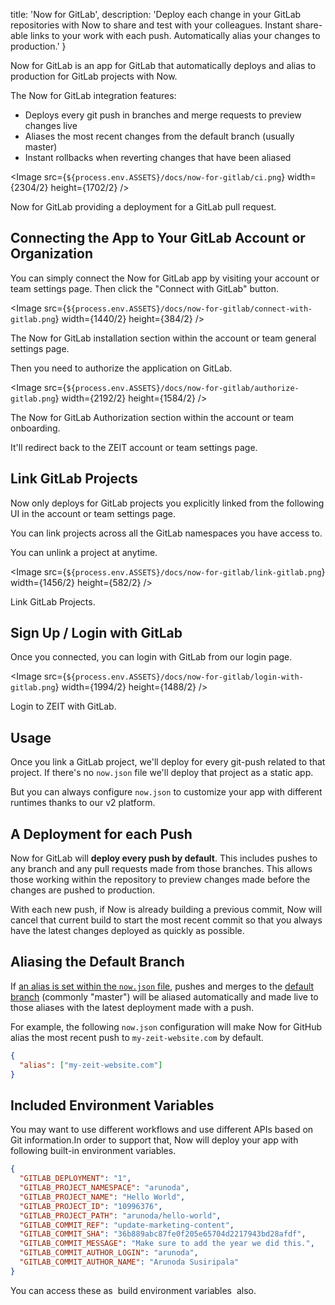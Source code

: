 
  title: 'Now for GitLab',
  description:
    'Deploy each change in your GitLab repositories with Now to share and test with your colleagues. Instant share-able links to your work with each push. Automatically alias your changes to production.'
}

Now for GitLab is an app for GitLab that automatically deploys and alias to production for GitLab projects with Now.

The Now for GitLab integration features:

- Deploys every git push in branches and merge requests to preview changes live
- Aliases the most recent changes from the default branch (usually master)
- Instant rollbacks when reverting changes that have been aliased

<Image
src={`${process.env.ASSETS}/docs/now-for-gitlab/ci.png`}
width={2304/2}
height={1702/2}
/>
<Caption>Now for GitLab providing a deployment for a GitLab pull request.</Caption>

## Connecting the App to Your GitLab Account or Organization

You can simply connect the Now for GitLab app by visiting your account or team settings page. Then click the "Connect with GitLab" button.

<Image
src={`${process.env.ASSETS}/docs/now-for-gitlab/connect-with-gitlab.png`}
width={1440/2}
height={384/2}
/>
<Caption>The Now for GitLab installation section within the account or team general settings page.</Caption>

Then you need to authorize the application on GitLab.

<Image
src={`${process.env.ASSETS}/docs/now-for-gitlab/authorize-gitlab.png`}
width={2192/2}
height={1584/2}
/>
<Caption>The Now for GitLab Authorization section within the account or team onboarding.</Caption>

It'll redirect back to the ZEIT account or team settings page.

## Link GitLab Projects

Now only deploys for GitLab projects you explicitly linked from the following UI in the account or team settings page.

You can link projects across all the GitLab namespaces you have access to.

You can unlink a project at anytime.

<Image
  src={`${process.env.ASSETS}/docs/now-for-gitlab/link-gitlab.png`}
  width={1456/2}
  height={582/2}
/>
<Caption>Link GitLab Projects.</Caption>

## Sign Up / Login with GitLab

Once you connected, you can login with GitLab from our login page.

<Image
  src={`${process.env.ASSETS}/docs/now-for-gitlab/login-with-gitlab.png`}
  width={1994/2}
  height={1488/2}
/>
<Caption>Login to ZEIT with GitLab.</Caption>

## Usage

Once you link a GitLab project, we'll deploy for every git-push related to that project. If there's no `now.json` file we'll deploy that project as a static app.

But you can always configure `now.json` to customize your app with different runtimes thanks to our v2 platform.

## A Deployment for each Push

Now for GitLab will **deploy every push by default**. This includes pushes to any branch and any pull requests made from those branches. This allows those working within the repository to preview changes made before the changes are pushed to production.

With each new push, if Now is already building a previous commit, Now will cancel that current build to start the most recent commit so that you always have the latest changes deployed as quickly as possible.

## Aliasing the Default Branch

If [an alias is set within the `now.json` file](https://zeit.co/docs/features/aliases/), pushes and merges to the [default branch](https://help.github.com/articles/setting-the-default-branch/) (commonly "master") will be aliased automatically and made live to those aliases with the latest deployment made with a push.

For example, the following `now.json` configuration will make Now for GitHub alias the most recent push to `my-zeit-website.com` by default.

```json
{
  "alias": ["my-zeit-website.com"]
}
```

## Included Environment Variables

You may want to use different workflows and use different APIs based on Git information.In order to support that, Now will deploy your app with following built-in environment variables.

```json
{
  "GITLAB_DEPLOYMENT": "1",
  "GITLAB_PROJECT_NAMESPACE": "arunoda",
  "GITLAB_PROJECT_NAME": "Hello World",
  "GITLAB_PROJECT_ID": "10996376",
  "GITLAB_PROJECT_PATH": "arunoda/hello-world",
  "GITLAB_COMMIT_REF": "update-marketing-content",
  "GITLAB_COMMIT_SHA": "36b889abc87fe0f205e65704d2217943bd28afdf",
  "GITLAB_COMMIT_MESSAGE": "Make sure to add the year we did this.",
  "GITLAB_COMMIT_AUTHOR_LOGIN": "arunoda",
  "GITLAB_COMMIT_AUTHOR_NAME": "Arunoda Susiripala"
}
```

<Note>
  You can access these as 
  <GenericLink href="https://zeit.co/docs/v2/deployments/configuration/#build-env">
    build environment variables
  </GenericLink>
   also.
</Note>

